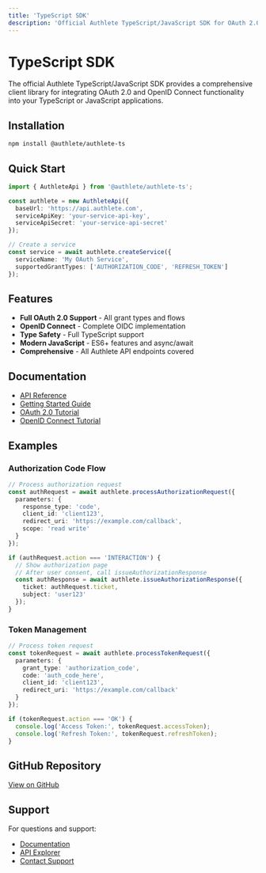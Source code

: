 ```yaml
---
title: 'TypeScript SDK'
description: 'Official Authlete TypeScript/JavaScript SDK for OAuth 2.0 and OpenID Connect'
---
```


# TypeScript SDK

The official Authlete TypeScript/JavaScript SDK provides a comprehensive client library for integrating OAuth 2.0 and OpenID Connect functionality into your TypeScript or JavaScript applications.

## Installation

```bash
npm install @authlete/authlete-ts
```

## Quick Start

```typescript
import { AuthleteApi } from '@authlete/authlete-ts';

const authlete = new AuthleteApi({
  baseUrl: 'https://api.authlete.com',
  serviceApiKey: 'your-service-api-key',
  serviceApiSecret: 'your-service-api-secret'
});

// Create a service
const service = await authlete.createService({
  serviceName: 'My OAuth Service',
  supportedGrantTypes: ['AUTHORIZATION_CODE', 'REFRESH_TOKEN']
});
```

## Features

- **Full OAuth 2.0 Support** - All grant types and flows
- **OpenID Connect** - Complete OIDC implementation
- **Type Safety** - Full TypeScript support
- **Modern JavaScript** - ES6+ features and async/await
- **Comprehensive** - All Authlete API endpoints covered

## Documentation

- [API Reference](/api-reference)
- [Getting Started Guide](/getting-started)
- [OAuth 2.0 Tutorial](/tutorials/oauth-tutorial)
- [OpenID Connect Tutorial](/tutorials/oidc-tutorial)

## Examples

### Authorization Code Flow

```typescript
// Process authorization request
const authRequest = await authlete.processAuthorizationRequest({
  parameters: {
    response_type: 'code',
    client_id: 'client123',
    redirect_uri: 'https://example.com/callback',
    scope: 'read write'
  }
});

if (authRequest.action === 'INTERACTION') {
  // Show authorization page
  // After user consent, call issueAuthorizationResponse
  const authResponse = await authlete.issueAuthorizationResponse({
    ticket: authRequest.ticket,
    subject: 'user123'
  });
}
```

### Token Management

```typescript
// Process token request
const tokenRequest = await authlete.processTokenRequest({
  parameters: {
    grant_type: 'authorization_code',
    code: 'auth_code_here',
    client_id: 'client123',
    redirect_uri: 'https://example.com/callback'
  }
});

if (tokenRequest.action === 'OK') {
  console.log('Access Token:', tokenRequest.accessToken);
  console.log('Refresh Token:', tokenRequest.refreshToken);
}
```

## GitHub Repository

[View on GitHub](https://github.com/authlete/authlete-ts)

## Support

For questions and support:
- [Documentation](/reference/knowledge-base)
- [API Explorer](/tools/api-explorer)
- [Contact Support](https://www.authlete.com/contact/)
